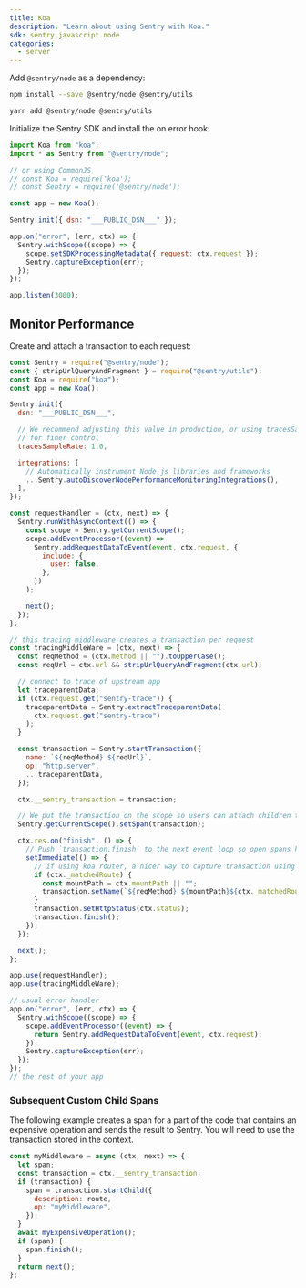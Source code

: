 ```yaml
---
title: Koa
description: "Learn about using Sentry with Koa."
sdk: sentry.javascript.node
categories:
  - server
---
```


Add `@sentry/node` as a dependency:

```bash {tabTitle:npm}
npm install --save @sentry/node @sentry/utils
```

```bash {tabTitle:Yarn}
yarn add @sentry/node @sentry/utils
```

Initialize the Sentry SDK and install the on error hook:

<SignInNote />

```javascript
import Koa from "koa";
import * as Sentry from "@sentry/node";

// or using CommonJS
// const Koa = require('koa');
// const Sentry = require('@sentry/node');

const app = new Koa();

Sentry.init({ dsn: "___PUBLIC_DSN___" });

app.on("error", (err, ctx) => {
  Sentry.withScope((scope) => {
    scope.setSDKProcessingMetadata({ request: ctx.request });
    Sentry.captureException(err);
  });
});

app.listen(3000);
```

## Monitor Performance

Create and attach a transaction to each request:

<SignInNote />

```javascript
const Sentry = require("@sentry/node");
const { stripUrlQueryAndFragment } = require("@sentry/utils");
const Koa = require("koa");
const app = new Koa();

Sentry.init({
  dsn: "___PUBLIC_DSN___",

  // We recommend adjusting this value in production, or using tracesSampler
  // for finer control
  tracesSampleRate: 1.0,

  integrations: [
    // Automatically instrument Node.js libraries and frameworks
    ...Sentry.autoDiscoverNodePerformanceMonitoringIntegrations(),
  ],
});

const requestHandler = (ctx, next) => {
  Sentry.runWithAsyncContext(() => {
    const scope = Sentry.getCurrentScope();
    scope.addEventProcessor((event) =>
      Sentry.addRequestDataToEvent(event, ctx.request, {
        include: {
          user: false,
        },
      })
    );

    next();
  });
};

// this tracing middleware creates a transaction per request
const tracingMiddleWare = (ctx, next) => {
  const reqMethod = (ctx.method || "").toUpperCase();
  const reqUrl = ctx.url && stripUrlQueryAndFragment(ctx.url);

  // connect to trace of upstream app
  let traceparentData;
  if (ctx.request.get("sentry-trace")) {
    traceparentData = Sentry.extractTraceparentData(
      ctx.request.get("sentry-trace")
    );
  }

  const transaction = Sentry.startTransaction({
    name: `${reqMethod} ${reqUrl}`,
    op: "http.server",
    ...traceparentData,
  });

  ctx.__sentry_transaction = transaction;

  // We put the transaction on the scope so users can attach children to it
  Sentry.getCurrentScope().setSpan(transaction);

  ctx.res.on("finish", () => {
    // Push `transaction.finish` to the next event loop so open spans have a chance to finish before the transaction closes
    setImmediate(() => {
      // if using koa router, a nicer way to capture transaction using the matched route
      if (ctx._matchedRoute) {
        const mountPath = ctx.mountPath || "";
        transaction.setName(`${reqMethod} ${mountPath}${ctx._matchedRoute}`);
      }
      transaction.setHttpStatus(ctx.status);
      transaction.finish();
    });
  });

  next();
};

app.use(requestHandler);
app.use(tracingMiddleWare);

// usual error handler
app.on("error", (err, ctx) => {
  Sentry.withScope((scope) => {
    scope.addEventProcessor((event) => {
      return Sentry.addRequestDataToEvent(event, ctx.request);
    });
    Sentry.captureException(err);
  });
});
// the rest of your app
```

### Subsequent Custom Child Spans

The following example creates a span for a part of the code that contains an
expensive operation and sends the result to Sentry. You will need to use the
transaction stored in the context.

```javascript
const myMiddleware = async (ctx, next) => {
  let span;
  const transaction = ctx.__sentry_transaction;
  if (transaction) {
    span = transaction.startChild({
      description: route,
      op: "myMiddleware",
    });
  }
  await myExpensiveOperation();
  if (span) {
    span.finish();
  }
  return next();
};
```
